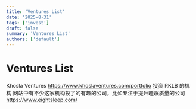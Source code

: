 ```yaml
---
title: 'Ventures List'
date: '2025-8-31'
tags: ['invest']
draft: false
summary: 'Ventures List'
authors: ['default']
---
```


# Ventures List

Khosla Ventures
https://www.khoslaventures.com/portfolio
投资 RKLB 的机构
网站中有不少这家机构投了的有趣的公司，比如专注于提升睡眠质量的公司 https://www.eightsleep.com/